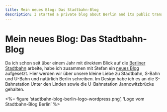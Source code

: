 ```yaml
---
title: Mein neues Blog: Das Stadtbahn-Blog
description: I started a private blog about Berlin and its public transport systems
---
```



Mein neues Blog: Das Stadtbahn-Blog
===================================

Da ich schon seit über einem Jahr mit direktem Blick auf die [Berliner Stadtbahn](http://www.stadtbahn-blog.de) arbeite, habe ich zusammen mit Stefan ein [neues Blog](http://www.stadtbahn-blog.de/2008-10/willkommen-beim-stadtbahn-blog) aufgesetzt. Hier werden wir über unsere kleine Liebe zu Stadtbahn, S-Bahn und U-Bahn und natürlich Berlin schreiben. Im Design habe ich es an die S-Bahnstation Unter den Linden sowie die U-Bahnstation Jannowitzbrücke gehalten.

<%= figure 'stadtbahn-blog-berlin-logo-wordpress.png', 'Logo vom Stadtbahn-Blog Berlin' %>
    
